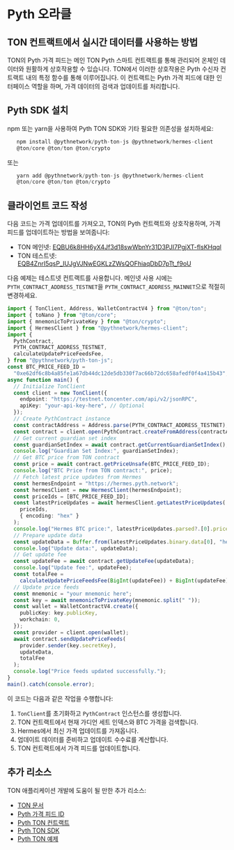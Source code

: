 
# Pyth 오라클

## TON 컨트랙트에서 실시간 데이터를 사용하는 방법

TON의 Pyth 가격 피드는 메인 TON Pyth 스마트 컨트랙트를 통해 관리되어 온체인 데이터와 원활하게 상호작용할 수 있습니다. TON에서 이러한 상호작용은 Pyth 수신자 컨트랙트 내의 특정 함수를 통해 이루어집니다. 이 컨트랙트는 Pyth 가격 피드에 대한 인터페이스 역할을 하며, 가격 데이터의 검색과 업데이트를 처리합니다.

## Pyth SDK 설치

npm 또는 yarn을 사용하여 Pyth TON SDK와 기타 필요한 의존성을 설치하세요:

```ts
   npm install @pythnetwork/pyth-ton-js @pythnetwork/hermes-client
   @ton/core @ton/ton @ton/crypto
```

또는

```ts
   yarn add @pythnetwork/pyth-ton-js @pythnetwork/hermes-client
   @ton/core @ton/ton @ton/crypto
```

## 클라이언트 코드 작성

다음 코드는 가격 업데이트를 가져오고, TON의 Pyth 컨트랙트와 상호작용하며, 가격 피드를 업데이트하는 방법을 보여줍니다:

- TON 메인넷: [EQBU6k8HH6yX4Jf3d18swWbnYr31D3PJI7PgjXT-flsKHqql](https://docs.pyth.network/price-feeds/contract-addresses/ton)
- TON 테스트넷: [EQB4ZnrI5qsP_IUJgVJNwEGKLzZWsQOFhiaqDbD7pTt_f9oU](https://docs.pyth.network/price-feeds/contract-addresses/ton)

다음 예제는 테스트넷 컨트랙트를 사용합니다. 메인넷 사용 시에는 `PYTH_CONTRACT_ADDRESS_TESTNET`을 `PYTH_CONTRACT_ADDRESS_MAINNET`으로 적절히 변경하세요.

```ts
import { TonClient, Address, WalletContractV4 } from "@ton/ton";
import { toNano } from "@ton/core";
import { mnemonicToPrivateKey } from "@ton/crypto";
import { HermesClient } from "@pythnetwork/hermes-client";
import {
  PythContract,
  PYTH_CONTRACT_ADDRESS_TESTNET,
  calculateUpdatePriceFeedsFee,
} from "@pythnetwork/pyth-ton-js";
const BTC_PRICE_FEED_ID =
  "0xe62df6c8b4a85fe1a67db44dc12de5db330f7ac66b72dc658afedf0f4a415b43";
async function main() {
  // Initialize TonClient
  const client = new TonClient({
    endpoint: "https://testnet.toncenter.com/api/v2/jsonRPC",
    apiKey: "your-api-key-here", // Optional
  });
  // Create PythContract instance
  const contractAddress = Address.parse(PYTH_CONTRACT_ADDRESS_TESTNET);
  const contract = client.open(PythContract.createFromAddress(contractAddress));
  // Get current guardian set index
  const guardianSetIndex = await contract.getCurrentGuardianSetIndex();
  console.log("Guardian Set Index:", guardianSetIndex);
  // Get BTC price from TON contract
  const price = await contract.getPriceUnsafe(BTC_PRICE_FEED_ID);
  console.log("BTC Price from TON contract:", price);
  // Fetch latest price updates from Hermes
  const hermesEndpoint = "https://hermes.pyth.network";
  const hermesClient = new HermesClient(hermesEndpoint);
  const priceIds = [BTC_PRICE_FEED_ID];
  const latestPriceUpdates = await hermesClient.getLatestPriceUpdates(
    priceIds,
    { encoding: "hex" }
  );
  console.log("Hermes BTC price:", latestPriceUpdates.parsed?.[0].price);
  // Prepare update data
  const updateData = Buffer.from(latestPriceUpdates.binary.data[0], "hex");
  console.log("Update data:", updateData);
  // Get update fee
  const updateFee = await contract.getUpdateFee(updateData);
  console.log("Update fee:", updateFee);
  const totalFee =
    calculateUpdatePriceFeedsFee(BigInt(updateFee)) + BigInt(updateFee);
  // Update price feeds
  const mnemonic = "your mnemonic here";
  const key = await mnemonicToPrivateKey(mnemonic.split(" "));
  const wallet = WalletContractV4.create({
    publicKey: key.publicKey,
    workchain: 0,
  });
  const provider = client.open(wallet);
  await contract.sendUpdatePriceFeeds(
    provider.sender(key.secretKey),
    updateData,
    totalFee
  );
  console.log("Price feeds updated successfully.");
}
main().catch(console.error);
```

이 코드는 다음과 같은 작업을 수행합니다:

1. `TonClient`를 초기화하고 `PythContract` 인스턴스를 생성합니다.
2. TON 컨트랙트에서 현재 가디언 세트 인덱스와 BTC 가격을 검색합니다.
3. Hermes에서 최신 가격 업데이트를 가져옵니다.
4. 업데이트 데이터를 준비하고 업데이트 수수료를 계산합니다.
5. TON 컨트랙트에서 가격 피드를 업데이트합니다.

## 추가 리소스

TON 애플리케이션 개발에 도움이 될 만한 추가 리소스:

- [TON 문서](https://ton.org/docs/)
- [Pyth 가격 피드 ID](https://pyth.network/developers/price-feed-ids)
- [Pyth TON 컨트랙트](https://github.com/pyth-network/pyth-crosschain/tree/main/target_chains/ton/contracts)
- [Pyth TON SDK](https://github.com/pyth-network/pyth-crosschain/tree/main/target_chains/ton/sdk)
- [Pyth TON 예제](https://github.com/pyth-network/pyth-examples/tree/main/price_feeds/ton/sdk_js_usage)
